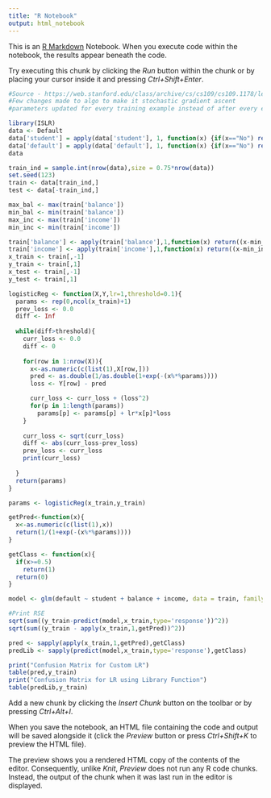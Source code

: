 ```yaml
---
title: "R Notebook"
output: html_notebook
---
```


This is an [R Markdown](http://rmarkdown.rstudio.com) Notebook. When you execute code within the notebook, the results appear beneath the code. 

Try executing this chunk by clicking the *Run* button within the chunk or by placing your cursor inside it and pressing *Ctrl+Shift+Enter*. 

```r
#Source - https://web.stanford.edu/class/archive/cs/cs109/cs109.1178/lectureHandouts/220-logistic-regression.pdf
#Few changes made to algo to make it stochastic gradient ascent
#parameters updated for every training example instead of after every epoch
```

```r
library(ISLR)
data <- Default
data['student'] = apply(data['student'], 1, function(x) {if(x=="No") return(0) else return(1)})
data['default'] = apply(data['default'], 1, function(x) {if(x=="No") return(0) else return(1)})
data
```

```r
train_ind = sample.int(nrow(data),size = 0.75*nrow(data))
set.seed(123)
train <- data[train_ind,]
test <- data[-train_ind,]

max_bal <- max(train['balance'])
min_bal <- min(train['balance'])
max_inc <- max(train['income'])
min_inc <- min(train['income'])

train['balance'] <- apply(train['balance'],1,function(x) return((x-min_bal)/(max_bal-min_bal)))
train['income'] <- apply(train['income'],1,function(x) return((x-min_inc)/(max_inc-min_inc)))
x_train <- train[,-1]
y_train <- train[,1]
x_test <- train[,-1]
y_test <- train[,1]
```

```r
logisticReg <- function(X,Y,lr=1,threshold=0.1){
  params <- rep(0,ncol(x_train)+1)
  prev_loss <- 0.0
  diff <- Inf
  
  while(diff>threshold){
    curr_loss <- 0.0
    diff <- 0
    
    for(row in 1:nrow(X)){
      x<-as.numeric(c(list(1),X[row,]))
      pred <- as.double(1/as.double(1+exp(-(x%*%params))))
      loss <- Y[row] - pred

      curr_loss <- curr_loss + (loss^2)
      for(p in 1:length(params))
        params[p] <- params[p] + lr*x[p]*loss
    }
    
    curr_loss <- sqrt(curr_loss)
    diff <- abs(curr_loss-prev_loss)
    prev_loss <- curr_loss
    print(curr_loss)
    
  }
  return(params)
}

params <- logisticReg(x_train,y_train)
```
```r
getPred<-function(x){
  x<-as.numeric(c(list(1),x))
  return(1/(1+exp(-(x%*%params))))
}

getClass <- function(x){
  if(x>=0.5)
    return(1)
  return(0)
}
```

```r
model <- glm(default ~ student + balance + income, data = train, family = binomial)
```

```r
#Print RSE
sqrt(sum((y_train-predict(model,x_train,type='response'))^2))
sqrt(sum((y_train - apply(x_train,1,getPred))^2))
```
```r
pred <- sapply(apply(x_train,1,getPred),getClass)
predLib <- sapply(predict(model,x_train,type='response'),getClass)
```

```r
print("Confusion Matrix for Custom LR")
table(pred,y_train)
print("Confusion Matrix for LR using Library Function")
table(predLib,y_train)
```


Add a new chunk by clicking the *Insert Chunk* button on the toolbar or by pressing *Ctrl+Alt+I*.

When you save the notebook, an HTML file containing the code and output will be saved alongside it (click the *Preview* button or press *Ctrl+Shift+K* to preview the HTML file).

The preview shows you a rendered HTML copy of the contents of the editor. Consequently, unlike *Knit*, *Preview* does not run any R code chunks. Instead, the output of the chunk when it was last run in the editor is displayed.

